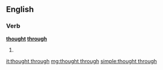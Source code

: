 ==English==

===Verb===
'''[[thought]] [[through]]'''

# {{en-past of|think through}}

[[it:thought through]]
[[mg:thought through]]
[[simple:thought through]]